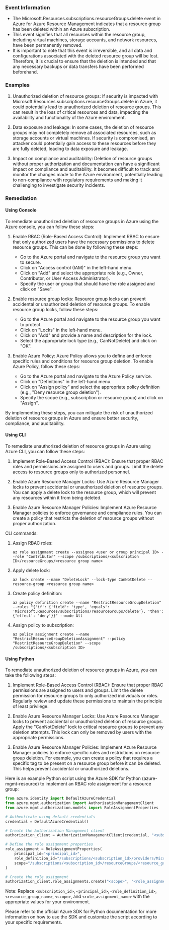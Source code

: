
### Event Information

- The Microsoft.Resources.subscriptions.resourceGroups.delete event in Azure for Azure Resource Management indicates that a resource group has been deleted within an Azure subscription.
- This event signifies that all resources within the resource group, including virtual machines, storage accounts, and network resources, have been permanently removed.
- It is important to note that this event is irreversible, and all data and configurations associated with the deleted resource group will be lost. Therefore, it is crucial to ensure that the deletion is intended and that any necessary backups or data transfers have been performed beforehand.


### Examples

1. Unauthorized deletion of resource groups: If security is impacted with Microsoft.Resources.subscriptions.resourceGroups.delete in Azure, it could potentially lead to unauthorized deletion of resource groups. This can result in the loss of critical resources and data, impacting the availability and functionality of the Azure environment.

2. Data exposure and leakage: In some cases, the deletion of resource groups may not completely remove all associated resources, such as storage accounts or virtual machines. If security is compromised, an attacker could potentially gain access to these resources before they are fully deleted, leading to data exposure and leakage.

3. Impact on compliance and auditability: Deletion of resource groups without proper authorization and documentation can have a significant impact on compliance and auditability. It becomes difficult to track and monitor the changes made to the Azure environment, potentially leading to non-compliance with regulatory requirements and making it challenging to investigate security incidents.

### Remediation

#### Using Console

To remediate unauthorized deletion of resource groups in Azure using the Azure console, you can follow these steps:

1. Enable RBAC (Role-Based Access Control): Implement RBAC to ensure that only authorized users have the necessary permissions to delete resource groups. This can be done by following these steps:
   - Go to the Azure portal and navigate to the resource group you want to secure.
   - Click on "Access control (IAM)" in the left-hand menu.
   - Click on "Add" and select the appropriate role (e.g., Owner, Contributor, or User Access Administrator).
   - Specify the user or group that should have the role assigned and click on "Save".

2. Enable resource group locks: Resource group locks can prevent accidental or unauthorized deletion of resource groups. To enable resource group locks, follow these steps:
   - Go to the Azure portal and navigate to the resource group you want to protect.
   - Click on "Locks" in the left-hand menu.
   - Click on "Add" and provide a name and description for the lock.
   - Select the appropriate lock type (e.g., CanNotDelete) and click on "OK".

3. Enable Azure Policy: Azure Policy allows you to define and enforce specific rules and conditions for resource group deletion. To enable Azure Policy, follow these steps:
   - Go to the Azure portal and navigate to the Azure Policy service.
   - Click on "Definitions" in the left-hand menu.
   - Click on "Assign policy" and select the appropriate policy definition (e.g., "Deny resource group deletion").
   - Specify the scope (e.g., subscription or resource group) and click on "Assign".

By implementing these steps, you can mitigate the risk of unauthorized deletion of resource groups in Azure and ensure better security, compliance, and auditability.

#### Using CLI

To remediate unauthorized deletion of resource groups in Azure using Azure CLI, you can follow these steps:

1. Implement Role-Based Access Control (RBAC): Ensure that proper RBAC roles and permissions are assigned to users and groups. Limit the delete access to resource groups only to authorized personnel.

2. Enable Azure Resource Manager Locks: Use Azure Resource Manager locks to prevent accidental or unauthorized deletion of resource groups. You can apply a delete lock to the resource group, which will prevent any resources within it from being deleted.

3. Enable Azure Resource Manager Policies: Implement Azure Resource Manager policies to enforce governance and compliance rules. You can create a policy that restricts the deletion of resource groups without proper authorization.

CLI commands:

1. Assign RBAC roles:
   ```
   az role assignment create --assignee <user or group principal ID> --role "Contributor" --scope /subscriptions/<subscription ID>/resourceGroups/<resource group name>
   ```

2. Apply delete lock:
   ```
   az lock create --name "DeleteLock" --lock-type CanNotDelete --resource-group <resource group name>
   ```

3. Create policy definition:
   ```
   az policy definition create --name "RestrictResourceGroupDeletion" --rules "{'if': {'field': 'type', 'equals': 'Microsoft.Resources/subscriptions/resourceGroups/delete'}, 'then': {'effect': 'deny'}}" --mode All
   ```

4. Assign policy to subscription:
   ```
   az policy assignment create --name "RestrictResourceGroupDeletionAssignment" --policy "RestrictResourceGroupDeletion" --scope /subscriptions/<subscription ID>
   ```

#### Using Python

To remediate unauthorized deletion of resource groups in Azure, you can take the following steps:

1. Implement Role-Based Access Control (RBAC): Ensure that proper RBAC permissions are assigned to users and groups. Limit the delete permission for resource groups to only authorized individuals or roles. Regularly review and update these permissions to maintain the principle of least privilege.

2. Enable Azure Resource Manager Locks: Use Azure Resource Manager locks to prevent accidental or unauthorized deletion of resource groups. Apply the "CanNotDelete" lock to critical resource groups to prevent any deletion attempts. This lock can only be removed by users with the appropriate permissions.

3. Enable Azure Resource Manager Policies: Implement Azure Resource Manager policies to enforce specific rules and restrictions on resource group deletion. For example, you can create a policy that requires a specific tag to be present on a resource group before it can be deleted. This helps prevent accidental or unauthorized deletions.

Here is an example Python script using the Azure SDK for Python (azure-mgmt-resource) to implement an RBAC role assignment for a resource group:

```python
from azure.identity import DefaultAzureCredential
from azure.mgmt.authorization import AuthorizationManagementClient
from azure.mgmt.authorization.models import RoleAssignmentProperties

# Authenticate using default credentials
credential = DefaultAzureCredential()

# Create the Authorization Management client
authorization_client = AuthorizationManagementClient(credential, "<subscription_id>")

# Define the role assignment properties
role_assignment = RoleAssignmentProperties(
    principal_id="<principal_id>",
    role_definition_id="/subscriptions/<subscription_id>/providers/Microsoft.Authorization/roleDefinitions/<role_definition_id>",
    scope="/subscriptions/<subscription_id>/resourceGroups/<resource_group_name>"
)

# Create the role assignment
authorization_client.role_assignments.create("<scope>", "<role_assignment_name>", role_assignment)
```

Note: Replace `<subscription_id>`, `<principal_id>`, `<role_definition_id>`, `<resource_group_name>`, `<scope>`, and `<role_assignment_name>` with the appropriate values for your environment.

Please refer to the official Azure SDK for Python documentation for more information on how to use the SDK and customize the script according to your specific requirements.

